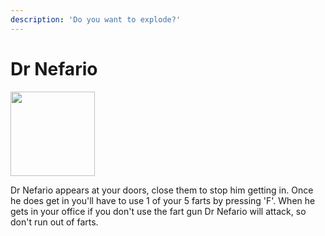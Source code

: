 ```yaml
---
description: 'Do you want to explode?'
---
```



# Dr Nefario

<div style={{ display: 'table-cell', paddingRight: 30 }}>
	<Box>
		<img
			src="/Crafters-Official/img/fnag/dr-nefario.svg"
			width="135"
		></img>
	</Box>
</div>
<div style={{ display: 'table-cell', position: 'relative' }}>
	<p
		style={{
			position: 'absolute',
			top: 0,
			width: 'max-content',
			maxWidth: '600px',
		}}
	>
		Dr Nefario appears at your doors, close them to stop him getting in.
		Once he does get in you'll have to use 1 of your 5 farts by pressing
		'F'. When he gets in your office if you don't use the fart gun Dr
		Nefario will attack, so don't run out of farts.
	</p>
</div>
